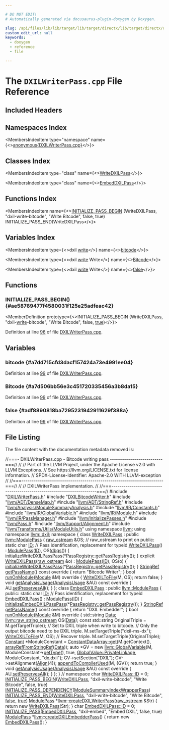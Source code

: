 ```yaml
---

# DO NOT EDIT!
# Automatically generated via docusaurus-plugin-doxygen by Doxygen.

slug: /api/files/lib/lib/target/lib/target/directx/lib/target/directx/dxilwriter/dxilwriterpass-cpp
custom_edit_url: null
keywords:
  - doxygen
  - reference
  - file

---
```





# The `DXILWriterPass.cpp` File Reference

<DoxygenPage pluginConfig={pluginConfig}>



## Included Headers

<IncludesList>
<IncludesListItem
  filePath="DXILWriterPass.h"
  permalink="/docs/api/files/lib/lib/target/lib/target/directx/lib/target/directx/dxilwriter/dxilwriterpass-h"
  isLocal="true" />
<IncludesListItem
  filePath="DXILBitcodeWriter.h"
  permalink="/docs/api/files/lib/lib/target/lib/target/directx/lib/target/directx/dxilwriter/dxilbitcodewriter-h"
  isLocal="true" />
<IncludesListItem
  filePath="llvm/ADT/DenseMap.h"
  permalink="/docs/api/files/include/include/llvm/include/llvm/adt/densemap-h"
  isLocal="true" />
<IncludesListItem
  filePath="llvm/ADT/StringRef.h"
  permalink="/docs/api/files/include/include/llvm/include/llvm/adt/stringref-h"
  isLocal="true" />
<IncludesListItem
  filePath="llvm/Analysis/ModuleSummaryAnalysis.h"
  permalink="/docs/api/files/include/include/llvm/include/llvm/analysis/modulesummaryanalysis-h"
  isLocal="true" />
<IncludesListItem
  filePath="llvm/IR/Constants.h"
  permalink="/docs/api/files/include/include/llvm/include/llvm/ir/constants-h"
  isLocal="true" />
<IncludesListItem
  filePath="llvm/IR/GlobalVariable.h"
  permalink="/docs/api/files/include/include/llvm/include/llvm/ir/globalvariable-h"
  isLocal="true" />
<IncludesListItem
  filePath="llvm/IR/Module.h"
  permalink="/docs/api/files/include/include/llvm/include/llvm/ir/module-h"
  isLocal="true" />
<IncludesListItem
  filePath="llvm/IR/PassManager.h"
  permalink="/docs/api/files/include/include/llvm/include/llvm/ir/passmanager-h"
  isLocal="true" />
<IncludesListItem
  filePath="llvm/InitializePasses.h"
  permalink="/docs/api/files/include/include/llvm/initializepasses-h"
  isLocal="true" />
<IncludesListItem
  filePath="llvm/Pass.h"
  permalink="/docs/api/files/include/include/llvm/pass-h"
  isLocal="true" />
<IncludesListItem
  filePath="llvm/Support/Alignment.h"
  permalink="/docs/api/files/include/include/llvm/include/llvm/support/alignment-h"
  isLocal="true" />
<IncludesListItem
  filePath="llvm/Transforms/Utils/ModuleUtils.h"
  permalink="/docs/api/files/include/include/llvm/include/llvm/transforms/include/llvm/transforms/utils/moduleutils-h"
  isLocal="true" />
</IncludesList>

## Namespaces Index

<MembersIndex>

<MembersIndexItem
  type="namespace"
  name={<><a href="/docs/api/namespaces/anonymous-dxilwriterpass-cpp-">anonymous&#123;DXILWriterPass.cpp&#125;</a></>}>
</MembersIndexItem>

</MembersIndex>

## Classes Index

<MembersIndex>

<MembersIndexItem
  type="class"
  name={<><a href="/docs/api/classes/anonymous-namespace-dxilwriterpass-cpp-/writedxilpass">WriteDXILPass</a></>}>
</MembersIndexItem>

<MembersIndexItem
  type="class"
  name={<><a href="/docs/api/classes/anonymous-namespace-dxilwriterpass-cpp-/embeddxilpass">EmbedDXILPass</a></>}>
</MembersIndexItem>

</MembersIndex>

## Functions Index

<MembersIndex>

<MembersIndexItem
  name={<><a href="#ae58769477f4580031f125e25adfeac42">INITIALIZE&#95;PASS&#95;BEGIN</a> (WriteDXILPass, &quot;dxil-write-bitcode&quot;, &quot;Write Bitcode&quot;, false, true) INITIALIZE&#95;PASS&#95;END(WriteDXILPass</>}>
</MembersIndexItem>

</MembersIndex>

## Variables Index

<MembersIndex>

<MembersIndexItem
  type={<>dxil <a href="/docs/api/files/lib/lib/executionengine/lib/executionengine/runtimedyld/runtimedyldelf-cpp/#a79ab15165c16fbf94d6fd33bd890ea7e">write</a></>}
  name={<><a href="#a7dd715cfd3dacf157424a73e4991ee04">bitcode</a></>}>
</MembersIndexItem>

<MembersIndexItem
  type={<>dxil <a href="/docs/api/files/lib/lib/executionengine/lib/executionengine/runtimedyld/runtimedyldelf-cpp/#a79ab15165c16fbf94d6fd33bd890ea7e">write</a> Write</>}
  name={<><a href="#a7d506bb56e3c451720335456a3b8da15">Bitcode</a></>}>
</MembersIndexItem>

<MembersIndexItem
  type={<>dxil <a href="/docs/api/files/lib/lib/executionengine/lib/executionengine/runtimedyld/runtimedyldelf-cpp/#a79ab15165c16fbf94d6fd33bd890ea7e">write</a> Write</>}
  name={<><a href="#adf8890818ba7295231942911629f388a">false</a></>}>
</MembersIndexItem>

</MembersIndex>


<SectionDefinition>

## Functions

### INITIALIZE&#95;PASS&#95;BEGIN() {#ae58769477f4580031f125e25adfeac42}

<MemberDefinition
  prototype={<>INITIALIZE&#95;PASS&#95;BEGIN (WriteDXILPass, &quot;dxil-<a href="/docs/api/files/lib/lib/executionengine/lib/executionengine/runtimedyld/runtimedyldelf-cpp/#a79ab15165c16fbf94d6fd33bd890ea7e">write</a>-bitcode&quot;, &quot;Write Bitcode&quot;, false, <a href="/docs/api/files/lib/lib/analysis/basicaliasanalysis-cpp/#af6d5cafbdfc5313e65d990120021a3ec">true</a>)</>}>

Definition at line <a href="#l00096">96</a> of file <a href="/docs/api/files/lib/lib/target/lib/target/directx/lib/target/directx/dxilwriter/dxilwriterpass-cpp">DXILWriterPass.cpp</a>.
</MemberDefinition>

</SectionDefinition>

<SectionDefinition>

## Variables

### bitcode {#a7dd715cfd3dacf157424a73e4991ee04}

<MemberDefinition
  prototype="dxil write bitcode">

Definition at line <a href="#l00099">99</a> of file <a href="/docs/api/files/lib/lib/target/lib/target/directx/lib/target/directx/dxilwriter/dxilwriterpass-cpp">DXILWriterPass.cpp</a>.
</MemberDefinition>

### Bitcode {#a7d506bb56e3c451720335456a3b8da15}

<MemberDefinition
  prototype="dxil write Write Bitcode">

Definition at line <a href="#l00099">99</a> of file <a href="/docs/api/files/lib/lib/target/lib/target/directx/lib/target/directx/dxilwriter/dxilwriterpass-cpp">DXILWriterPass.cpp</a>.
</MemberDefinition>

### false {#adf8890818ba7295231942911629f388a}

<MemberDefinition
  prototype="dxil write Write false">

Definition at line <a href="#l00099">99</a> of file <a href="/docs/api/files/lib/lib/target/lib/target/directx/lib/target/directx/dxilwriter/dxilwriterpass-cpp">DXILWriterPass.cpp</a>.
</MemberDefinition>

</SectionDefinition>

## File Listing

The file content with the documentation metadata removed is:

<ProgramListing>

<Link id="l00001" /><CodeLine lineNumber="1"><span class="doxyHighlightComment">//===- DXILWriterPass.cpp - Bitcode writing pass --------------------------===//</span></CodeLine>
<Link id="l00002" /><CodeLine lineNumber="2"><span class="doxyHighlightComment">//</span></CodeLine>
<Link id="l00003" /><CodeLine lineNumber="3"><span class="doxyHighlightComment">// Part of the LLVM Project, under the Apache License v2.0 with LLVM Exceptions.</span></CodeLine>
<Link id="l00004" /><CodeLine lineNumber="4"><span class="doxyHighlightComment">// See https://llvm.org/LICENSE.txt for license information.</span></CodeLine>
<Link id="l00005" /><CodeLine lineNumber="5"><span class="doxyHighlightComment">// SPDX-License-Identifier: Apache-2.0 WITH LLVM-exception</span></CodeLine>
<Link id="l00006" /><CodeLine lineNumber="6"><span class="doxyHighlightComment">//</span></CodeLine>
<Link id="l00007" /><CodeLine lineNumber="7"><span class="doxyHighlightComment">//===----------------------------------------------------------------------===//</span></CodeLine>
<Link id="l00008" /><CodeLine lineNumber="8"><span class="doxyHighlightComment">//</span></CodeLine>
<Link id="l00009" /><CodeLine lineNumber="9"><span class="doxyHighlightComment">// DXILWriterPass implementation.</span></CodeLine>
<Link id="l00010" /><CodeLine lineNumber="10"><span class="doxyHighlightComment">//</span></CodeLine>
<Link id="l00011" /><CodeLine lineNumber="11"><span class="doxyHighlightComment">//===----------------------------------------------------------------------===//</span></CodeLine>
<Link id="l00012" /><CodeLine lineNumber="12"></CodeLine>
<Link id="l00013" /><CodeLine lineNumber="13"><span class="doxyHighlightPreprocessor">#include &quot;<a href="/docs/api/files/lib/lib/target/lib/target/directx/lib/target/directx/dxilwriter/dxilwriterpass-h">DXILWriterPass.h</a>&quot;</span></CodeLine>
<Link id="l00014" /><CodeLine lineNumber="14"><span class="doxyHighlightPreprocessor">#include &quot;<a href="/docs/api/files/lib/lib/target/lib/target/directx/lib/target/directx/dxilwriter/dxilbitcodewriter-h">DXILBitcodeWriter.h</a>&quot;</span></CodeLine>
<Link id="l00015" /><CodeLine lineNumber="15"><span class="doxyHighlightPreprocessor">#include &quot;<a href="/docs/api/files/include/include/llvm/include/llvm/adt/densemap-h">llvm/ADT/DenseMap.h</a>&quot;</span></CodeLine>
<Link id="l00016" /><CodeLine lineNumber="16"><span class="doxyHighlightPreprocessor">#include &quot;<a href="/docs/api/files/include/include/llvm/include/llvm/adt/stringref-h">llvm/ADT/StringRef.h</a>&quot;</span></CodeLine>
<Link id="l00017" /><CodeLine lineNumber="17"><span class="doxyHighlightPreprocessor">#include &quot;<a href="/docs/api/files/include/include/llvm/include/llvm/analysis/modulesummaryanalysis-h">llvm/Analysis/ModuleSummaryAnalysis.h</a>&quot;</span></CodeLine>
<Link id="l00018" /><CodeLine lineNumber="18"><span class="doxyHighlightPreprocessor">#include &quot;<a href="/docs/api/files/include/include/llvm/include/llvm/ir/constants-h">llvm/IR/Constants.h</a>&quot;</span></CodeLine>
<Link id="l00019" /><CodeLine lineNumber="19"><span class="doxyHighlightPreprocessor">#include &quot;<a href="/docs/api/files/include/include/llvm/include/llvm/ir/globalvariable-h">llvm/IR/GlobalVariable.h</a>&quot;</span></CodeLine>
<Link id="l00020" /><CodeLine lineNumber="20"><span class="doxyHighlightPreprocessor">#include &quot;<a href="/docs/api/files/include/include/llvm/include/llvm/ir/module-h">llvm/IR/Module.h</a>&quot;</span></CodeLine>
<Link id="l00021" /><CodeLine lineNumber="21"><span class="doxyHighlightPreprocessor">#include &quot;<a href="/docs/api/files/include/include/llvm/include/llvm/ir/passmanager-h">llvm/IR/PassManager.h</a>&quot;</span></CodeLine>
<Link id="l00022" /><CodeLine lineNumber="22"><span class="doxyHighlightPreprocessor">#include &quot;<a href="/docs/api/files/include/include/llvm/initializepasses-h">llvm/InitializePasses.h</a>&quot;</span></CodeLine>
<Link id="l00023" /><CodeLine lineNumber="23"><span class="doxyHighlightPreprocessor">#include &quot;<a href="/docs/api/files/include/include/llvm/pass-h">llvm/Pass.h</a>&quot;</span></CodeLine>
<Link id="l00024" /><CodeLine lineNumber="24"><span class="doxyHighlightPreprocessor">#include &quot;<a href="/docs/api/files/include/include/llvm/include/llvm/support/alignment-h">llvm/Support/Alignment.h</a>&quot;</span></CodeLine>
<Link id="l00025" /><CodeLine lineNumber="25"><span class="doxyHighlightPreprocessor">#include &quot;<a href="/docs/api/files/include/include/llvm/include/llvm/transforms/include/llvm/transforms/utils/moduleutils-h">llvm/Transforms/Utils/ModuleUtils.h</a>&quot;</span></CodeLine>
<Link id="l00026" /><CodeLine lineNumber="26"></CodeLine>
<Link id="l00027" /><CodeLine lineNumber="27"><span class="doxyHighlightKeyword">using namespace </span><span class="doxyHighlight"><a href="/docs/api/namespaces/llvm">llvm</a>;</span></CodeLine>
<Link id="l00028" /><CodeLine lineNumber="28"><span class="doxyHighlightKeyword">using namespace </span><span class="doxyHighlight"><a href="/docs/api/namespaces/llvm/dxil">llvm::dxil</a>;</span></CodeLine>
<Link id="l00029" /><CodeLine lineNumber="29"></CodeLine>
<Link id="l00030" /><CodeLine lineNumber="30" lineLink="/docs/api/namespaces/anonymous-dxilwriterpass-cpp-"><span class="doxyHighlightKeyword">namespace </span><span class="doxyHighlight">&#123;</span></CodeLine>
<Link id="l00031" /><CodeLine lineNumber="31" lineLink="/docs/api/classes/anonymous-namespace-dxilwriterpass-cpp-/writedxilpass"><span class="doxyHighlightKeyword">class </span><span class="doxyHighlight"><a href="/docs/api/classes/anonymous-namespace-dxilwriterpass-cpp-/writedxilpass/#aa6f4f55f0a962c29ed5b33bee378c107">WriteDXILPass</a> : </span><span class="doxyHighlightKeyword">public</span><span class="doxyHighlight"> <a href="/docs/api/classes/llvm/modulepass">llvm::ModulePass</a> &#123;</span></CodeLine>
<Link id="l00032" /><CodeLine lineNumber="32"><span class="doxyHighlight">  <a href="/docs/api/classes/llvm/raw-ostream">raw&#95;ostream</a> &amp;OS; </span><span class="doxyHighlightComment">// raw&#95;ostream to print on</span></CodeLine>
<Link id="l00033" /><CodeLine lineNumber="33"></CodeLine>
<Link id="l00034" /><CodeLine lineNumber="34"><span class="doxyHighlightKeyword">public</span><span class="doxyHighlight">:</span></CodeLine>
<Link id="l00035" /><CodeLine lineNumber="35" lineLink="/docs/api/classes/anonymous-namespace-dxilwriterpass-cpp-/writedxilpass/#ab611143c268d4e0fdf1c7eedf9de7da2"><span class="doxyHighlight">  </span><span class="doxyHighlightKeyword">static</span><span class="doxyHighlight"> </span><span class="doxyHighlightKeywordType">char</span><span class="doxyHighlight"> <a href="/docs/api/classes/anonymous-namespace-dxilwriterpass-cpp-/writedxilpass/#ab611143c268d4e0fdf1c7eedf9de7da2">ID</a>; </span><span class="doxyHighlightComment">// Pass identification, replacement for typeid</span></CodeLine>
<Link id="l00036" /><CodeLine lineNumber="36" lineLink="/docs/api/classes/anonymous-namespace-dxilwriterpass-cpp-/writedxilpass/#aa6f4f55f0a962c29ed5b33bee378c107"><span class="doxyHighlight">  <a href="/docs/api/classes/anonymous-namespace-dxilwriterpass-cpp-/writedxilpass/#aa6f4f55f0a962c29ed5b33bee378c107">WriteDXILPass</a>() : <a href="/docs/api/classes/llvm/modulepass/#a723659a08d210f4f566887bda3f9f976">ModulePass</a>(<a href="/docs/api/classes/anonymous-namespace-dxilwriterpass-cpp-/writedxilpass/#ab611143c268d4e0fdf1c7eedf9de7da2">ID</a>), OS(<a href="/docs/api/namespaces/llvm/#a7c46c742c31be54870e2038048e6b391">dbgs</a>()) &#123;</span></CodeLine>
<Link id="l00037" /><CodeLine lineNumber="37"><span class="doxyHighlight">    <a href="/docs/api/namespaces/llvm/#ad4e558f53d8b41a93ba516f6fbe52272">initializeWriteDXILPassPass</a>(&#42;<a href="/docs/api/classes/llvm/passregistry/#a05a729900b76c89e808c6c3094921b2f">PassRegistry::getPassRegistry</a>());</span></CodeLine>
<Link id="l00038" /><CodeLine lineNumber="38"><span class="doxyHighlight">  &#125;</span></CodeLine>
<Link id="l00039" /><CodeLine lineNumber="39"></CodeLine>
<Link id="l00040" /><CodeLine lineNumber="40" lineLink="/docs/api/classes/anonymous-namespace-dxilwriterpass-cpp-/writedxilpass/#a6c3ab59232ddae85d4312becedfccc15"><span class="doxyHighlight">  </span><span class="doxyHighlightKeyword">explicit</span><span class="doxyHighlight"> <a href="/docs/api/classes/anonymous-namespace-dxilwriterpass-cpp-/writedxilpass/#a6c3ab59232ddae85d4312becedfccc15">WriteDXILPass</a>(<a href="/docs/api/classes/llvm/raw-ostream">raw&#95;ostream</a> &amp;o) : <a href="/docs/api/classes/llvm/modulepass/#a723659a08d210f4f566887bda3f9f976">ModulePass</a>(<a href="/docs/api/classes/anonymous-namespace-dxilwriterpass-cpp-/writedxilpass/#ab611143c268d4e0fdf1c7eedf9de7da2">ID</a>), OS(o) &#123;</span></CodeLine>
<Link id="l00041" /><CodeLine lineNumber="41"><span class="doxyHighlight">    <a href="/docs/api/namespaces/llvm/#ad4e558f53d8b41a93ba516f6fbe52272">initializeWriteDXILPassPass</a>(&#42;<a href="/docs/api/classes/llvm/passregistry/#a05a729900b76c89e808c6c3094921b2f">PassRegistry::getPassRegistry</a>());</span></CodeLine>
<Link id="l00042" /><CodeLine lineNumber="42"><span class="doxyHighlight">  &#125;</span></CodeLine>
<Link id="l00043" /><CodeLine lineNumber="43"></CodeLine>
<Link id="l00044" /><CodeLine lineNumber="44" lineLink="/docs/api/classes/anonymous-namespace-dxilwriterpass-cpp-/writedxilpass/#a908ad4dfe80d32045b0315b87ae5f4f4"><span class="doxyHighlight">  <a href="/docs/api/classes/llvm/stringref">StringRef</a> <a href="/docs/api/classes/anonymous-namespace-dxilwriterpass-cpp-/writedxilpass/#a908ad4dfe80d32045b0315b87ae5f4f4">getPassName</a>()</span><span class="doxyHighlightKeyword"> const override </span><span class="doxyHighlight">&#123; </span><span class="doxyHighlightKeywordFlow">return</span><span class="doxyHighlight"> </span><span class="doxyHighlightStringLiteral">&quot;Bitcode Writer&quot;</span><span class="doxyHighlight">; &#125;</span></CodeLine>
<Link id="l00045" /><CodeLine lineNumber="45"></CodeLine>
<Link id="l00046" /><CodeLine lineNumber="46" lineLink="/docs/api/classes/anonymous-namespace-dxilwriterpass-cpp-/writedxilpass/#a5cdbc9a938e2bb7b940f1ac01dabeb63"><span class="doxyHighlight">  </span><span class="doxyHighlightKeywordType">bool</span><span class="doxyHighlight"> <a href="/docs/api/classes/anonymous-namespace-dxilwriterpass-cpp-/writedxilpass/#a5cdbc9a938e2bb7b940f1ac01dabeb63">runOnModule</a>(<a href="/docs/api/classes/llvm/module">Module</a> &amp;M)</span><span class="doxyHighlightKeyword"> override </span><span class="doxyHighlight">&#123;</span></CodeLine>
<Link id="l00047" /><CodeLine lineNumber="47"><span class="doxyHighlight">    <a href="/docs/api/namespaces/llvm/dxil/#a0096360a382602b21e0e980fb8069d52">WriteDXILToFile</a>(M, OS);</span></CodeLine>
<Link id="l00048" /><CodeLine lineNumber="48"><span class="doxyHighlight">    </span><span class="doxyHighlightKeywordFlow">return</span><span class="doxyHighlight"> </span><span class="doxyHighlightKeyword">false</span><span class="doxyHighlight">;</span></CodeLine>
<Link id="l00049" /><CodeLine lineNumber="49"><span class="doxyHighlight">  &#125;</span></CodeLine>
<Link id="l00050" /><CodeLine lineNumber="50" lineLink="/docs/api/classes/anonymous-namespace-dxilwriterpass-cpp-/writedxilpass/#ac33368dd8de8a054afce2a08054282db"><span class="doxyHighlight">  </span><span class="doxyHighlightKeywordType">void</span><span class="doxyHighlight"> <a href="/docs/api/classes/anonymous-namespace-dxilwriterpass-cpp-/writedxilpass/#ac33368dd8de8a054afce2a08054282db">getAnalysisUsage</a>(<a href="/docs/api/classes/llvm/analysisusage">AnalysisUsage</a> &amp;AU)</span><span class="doxyHighlightKeyword"> const override </span><span class="doxyHighlight">&#123;</span></CodeLine>
<Link id="l00051" /><CodeLine lineNumber="51"><span class="doxyHighlight">    AU.<a href="/docs/api/classes/llvm/analysisusage/#af22b06a6a4f9df80454071685a0d6a02">setPreservesAll</a>();</span></CodeLine>
<Link id="l00052" /><CodeLine lineNumber="52"><span class="doxyHighlight">  &#125;</span></CodeLine>
<Link id="l00053" /><CodeLine lineNumber="53"><span class="doxyHighlight">&#125;;</span></CodeLine>
<Link id="l00054" /><CodeLine lineNumber="54"></CodeLine>
<Link id="l00055" /><CodeLine lineNumber="55" lineLink="/docs/api/classes/anonymous-namespace-dxilwriterpass-cpp-/embeddxilpass"><span class="doxyHighlightKeyword">class </span><span class="doxyHighlight"><a href="/docs/api/classes/anonymous-namespace-dxilwriterpass-cpp-/embeddxilpass/#a7cfcd385587ffd9348894f5926903605">EmbedDXILPass</a> : </span><span class="doxyHighlightKeyword">public</span><span class="doxyHighlight"> <a href="/docs/api/classes/llvm/modulepass">llvm::ModulePass</a> &#123;</span></CodeLine>
<Link id="l00056" /><CodeLine lineNumber="56"><span class="doxyHighlightKeyword">public</span><span class="doxyHighlight">:</span></CodeLine>
<Link id="l00057" /><CodeLine lineNumber="57" lineLink="/docs/api/classes/anonymous-namespace-dxilwriterpass-cpp-/embeddxilpass/#a141376865416ddb85684fb045a9d7d00"><span class="doxyHighlight">  </span><span class="doxyHighlightKeyword">static</span><span class="doxyHighlight"> </span><span class="doxyHighlightKeywordType">char</span><span class="doxyHighlight"> <a href="/docs/api/classes/anonymous-namespace-dxilwriterpass-cpp-/embeddxilpass/#a141376865416ddb85684fb045a9d7d00">ID</a>; </span><span class="doxyHighlightComment">// Pass identification, replacement for typeid</span></CodeLine>
<Link id="l00058" /><CodeLine lineNumber="58" lineLink="/docs/api/classes/anonymous-namespace-dxilwriterpass-cpp-/embeddxilpass/#a7cfcd385587ffd9348894f5926903605"><span class="doxyHighlight">  <a href="/docs/api/classes/anonymous-namespace-dxilwriterpass-cpp-/embeddxilpass/#a7cfcd385587ffd9348894f5926903605">EmbedDXILPass</a>() : <a href="/docs/api/classes/llvm/modulepass/#a723659a08d210f4f566887bda3f9f976">ModulePass</a>(<a href="/docs/api/classes/anonymous-namespace-dxilwriterpass-cpp-/embeddxilpass/#a141376865416ddb85684fb045a9d7d00">ID</a>) &#123;</span></CodeLine>
<Link id="l00059" /><CodeLine lineNumber="59"><span class="doxyHighlight">    <a href="/docs/api/namespaces/llvm/#a86a4b70697389cb901b38a93e4b72645">initializeEmbedDXILPassPass</a>(&#42;<a href="/docs/api/classes/llvm/passregistry/#a05a729900b76c89e808c6c3094921b2f">PassRegistry::getPassRegistry</a>());</span></CodeLine>
<Link id="l00060" /><CodeLine lineNumber="60"><span class="doxyHighlight">  &#125;</span></CodeLine>
<Link id="l00061" /><CodeLine lineNumber="61"></CodeLine>
<Link id="l00062" /><CodeLine lineNumber="62" lineLink="/docs/api/classes/anonymous-namespace-dxilwriterpass-cpp-/embeddxilpass/#abe2c1bce156c50b38e0f3a7c030642ec"><span class="doxyHighlight">  <a href="/docs/api/classes/llvm/stringref">StringRef</a> <a href="/docs/api/classes/anonymous-namespace-dxilwriterpass-cpp-/embeddxilpass/#abe2c1bce156c50b38e0f3a7c030642ec">getPassName</a>()</span><span class="doxyHighlightKeyword"> const override </span><span class="doxyHighlight">&#123; </span><span class="doxyHighlightKeywordFlow">return</span><span class="doxyHighlight"> </span><span class="doxyHighlightStringLiteral">&quot;DXIL Embedder&quot;</span><span class="doxyHighlight">; &#125;</span></CodeLine>
<Link id="l00063" /><CodeLine lineNumber="63"></CodeLine>
<Link id="l00064" /><CodeLine lineNumber="64" lineLink="/docs/api/classes/anonymous-namespace-dxilwriterpass-cpp-/embeddxilpass/#a40185bab20927a719a78e3747d96430d"><span class="doxyHighlight">  </span><span class="doxyHighlightKeywordType">bool</span><span class="doxyHighlight"> <a href="/docs/api/classes/anonymous-namespace-dxilwriterpass-cpp-/embeddxilpass/#a40185bab20927a719a78e3747d96430d">runOnModule</a>(<a href="/docs/api/classes/llvm/module">Module</a> &amp;M)</span><span class="doxyHighlightKeyword"> override </span><span class="doxyHighlight">&#123;</span></CodeLine>
<Link id="l00065" /><CodeLine lineNumber="65"><span class="doxyHighlight">    std::string <a href="/docs/api/namespaces/llvm/#aa20539e89704d20b98b97e9c3feac934">Data</a>;</span></CodeLine>
<Link id="l00066" /><CodeLine lineNumber="66"><span class="doxyHighlight">    <a href="/docs/api/classes/llvm/raw-string-ostream">llvm::raw&#95;string&#95;ostream</a> OS(<a href="/docs/api/namespaces/llvm/#aa20539e89704d20b98b97e9c3feac934">Data</a>);</span></CodeLine>
<Link id="l00067" /><CodeLine lineNumber="67"></CodeLine>
<Link id="l00068" /><CodeLine lineNumber="68"><span class="doxyHighlight">    </span><span class="doxyHighlightKeyword">const</span><span class="doxyHighlight"> std::string OriginalTriple = M.getTargetTriple();</span></CodeLine>
<Link id="l00069" /><CodeLine lineNumber="69"><span class="doxyHighlight">    </span><span class="doxyHighlightComment">// Set to DXIL triple when write to bitcode.</span></CodeLine>
<Link id="l00070" /><CodeLine lineNumber="70"><span class="doxyHighlight">    </span><span class="doxyHighlightComment">// Only the output bitcode need to be DXIL triple.</span></CodeLine>
<Link id="l00071" /><CodeLine lineNumber="71"><span class="doxyHighlight">    M.setTargetTriple(</span><span class="doxyHighlightStringLiteral">&quot;dxil-ms-dx&quot;</span><span class="doxyHighlight">);</span></CodeLine>
<Link id="l00072" /><CodeLine lineNumber="72"></CodeLine>
<Link id="l00073" /><CodeLine lineNumber="73"><span class="doxyHighlight">    <a href="/docs/api/namespaces/llvm/dxil/#a0096360a382602b21e0e980fb8069d52">WriteDXILToFile</a>(M, OS);</span></CodeLine>
<Link id="l00074" /><CodeLine lineNumber="74"></CodeLine>
<Link id="l00075" /><CodeLine lineNumber="75"><span class="doxyHighlight">    </span><span class="doxyHighlightComment">// Recover triple.</span></CodeLine>
<Link id="l00076" /><CodeLine lineNumber="76"><span class="doxyHighlight">    M.setTargetTriple(OriginalTriple);</span></CodeLine>
<Link id="l00077" /><CodeLine lineNumber="77"></CodeLine>
<Link id="l00078" /><CodeLine lineNumber="78"><span class="doxyHighlight">    <a href="/docs/api/classes/llvm/constant">Constant</a> &#42;ModuleConstant =</span></CodeLine>
<Link id="l00079" /><CodeLine lineNumber="79"><span class="doxyHighlight">        <a href="/docs/api/classes/llvm/constantdataarray/#a4a1000e5803e731e9dcc572042a98a0b">ConstantDataArray::get</a>(M.getContext(), <a href="/docs/api/namespaces/llvm/#a1b144823e66f38f789fb4909c29b8bec">arrayRefFromStringRef</a>(<a href="/docs/api/namespaces/llvm/#aa20539e89704d20b98b97e9c3feac934">Data</a>));</span></CodeLine>
<Link id="l00080" /><CodeLine lineNumber="80"><span class="doxyHighlight">    </span><span class="doxyHighlightKeyword">auto</span><span class="doxyHighlight"> &#42;GV = </span><span class="doxyHighlightKeyword">new</span><span class="doxyHighlight"> <a href="/docs/api/classes/llvm/globalvariable">llvm::GlobalVariable</a>(M, ModuleConstant-&gt;<a href="/docs/api/classes/llvm/value/#a0344a49526443edf90cc0aef3abd3337">getType</a>(), </span><span class="doxyHighlightKeyword">true</span><span class="doxyHighlight">,</span></CodeLine>
<Link id="l00081" /><CodeLine lineNumber="81"><span class="doxyHighlight">                                        <a href="/docs/api/classes/llvm/globalvalue/#aedfa75f0c85c4aa85b257f066fbea57ca04ed141708c0fd16723d212502b046ae">GlobalValue::PrivateLinkage</a>,</span></CodeLine>
<Link id="l00082" /><CodeLine lineNumber="82"><span class="doxyHighlight">                                        ModuleConstant, </span><span class="doxyHighlightStringLiteral">&quot;dx.dxil&quot;</span><span class="doxyHighlight">);</span></CodeLine>
<Link id="l00083" /><CodeLine lineNumber="83"><span class="doxyHighlight">    GV-&gt;setSection(</span><span class="doxyHighlightStringLiteral">&quot;DXIL&quot;</span><span class="doxyHighlight">);</span></CodeLine>
<Link id="l00084" /><CodeLine lineNumber="84"><span class="doxyHighlight">    GV-&gt;setAlignment(<a href="/docs/api/structs/llvm/align">Align</a>(4));</span></CodeLine>
<Link id="l00085" /><CodeLine lineNumber="85"><span class="doxyHighlight">    <a href="/docs/api/namespaces/llvm/#aab730f72aa213d5ecc7d1101efda8811">appendToCompilerUsed</a>(M, &#123;GV&#125;);</span></CodeLine>
<Link id="l00086" /><CodeLine lineNumber="86"><span class="doxyHighlight">    </span><span class="doxyHighlightKeywordFlow">return</span><span class="doxyHighlight"> </span><span class="doxyHighlightKeyword">true</span><span class="doxyHighlight">;</span></CodeLine>
<Link id="l00087" /><CodeLine lineNumber="87"><span class="doxyHighlight">  &#125;</span></CodeLine>
<Link id="l00088" /><CodeLine lineNumber="88"></CodeLine>
<Link id="l00089" /><CodeLine lineNumber="89" lineLink="/docs/api/classes/anonymous-namespace-dxilwriterpass-cpp-/embeddxilpass/#a3ff3a3b3d9d46d5eb4e6ec905043134e"><span class="doxyHighlight">  </span><span class="doxyHighlightKeywordType">void</span><span class="doxyHighlight"> <a href="/docs/api/classes/anonymous-namespace-dxilwriterpass-cpp-/embeddxilpass/#a3ff3a3b3d9d46d5eb4e6ec905043134e">getAnalysisUsage</a>(<a href="/docs/api/classes/llvm/analysisusage">AnalysisUsage</a> &amp;AU)</span><span class="doxyHighlightKeyword"> const override </span><span class="doxyHighlight">&#123;</span></CodeLine>
<Link id="l00090" /><CodeLine lineNumber="90"><span class="doxyHighlight">    AU.<a href="/docs/api/classes/llvm/analysisusage/#af22b06a6a4f9df80454071685a0d6a02">setPreservesAll</a>();</span></CodeLine>
<Link id="l00091" /><CodeLine lineNumber="91"><span class="doxyHighlight">  &#125;</span></CodeLine>
<Link id="l00092" /><CodeLine lineNumber="92"><span class="doxyHighlight">&#125;;</span></CodeLine>
<Link id="l00093" /><CodeLine lineNumber="93"><span class="doxyHighlight">&#125; </span><span class="doxyHighlightComment">// namespace</span></CodeLine>
<Link id="l00094" /><CodeLine lineNumber="94"></CodeLine>
<Link id="l00095" /><CodeLine lineNumber="95"><span class="doxyHighlightKeywordType">char</span><span class="doxyHighlight"> <a href="/docs/api/classes/anonymous-namespace-dxilwriterpass-cpp-/writedxilpass/#ab611143c268d4e0fdf1c7eedf9de7da2">WriteDXILPass::ID</a> = 0;</span></CodeLine>
<Link id="l00096" /><CodeLine lineNumber="96" lineLink="#ae58769477f4580031f125e25adfeac42"><span class="doxyHighlight"><a href="/docs/api/files/include/include/llvm/passsupport-h/#aaa970fc931c1c63037a8182e028d04b1">INITIALIZE&#95;PASS&#95;BEGIN</a>(<a href="/docs/api/classes/anonymous-namespace-dxilwriterpass-cpp-/writedxilpass/#aa6f4f55f0a962c29ed5b33bee378c107">WriteDXILPass</a>, </span><span class="doxyHighlightStringLiteral">&quot;dxil-write-bitcode&quot;</span><span class="doxyHighlight">, </span><span class="doxyHighlightStringLiteral">&quot;Write Bitcode&quot;</span><span class="doxyHighlight">,</span></CodeLine>
<Link id="l00097" /><CodeLine lineNumber="97"><span class="doxyHighlight">                      </span><span class="doxyHighlightKeyword">false</span><span class="doxyHighlight">, </span><span class="doxyHighlightKeyword">true</span><span class="doxyHighlight">)</span></CodeLine>
<Link id="l00098" /><CodeLine lineNumber="98"><span class="doxyHighlight"><a href="/docs/api/files/include/include/llvm/passsupport-h/#a14724f1ccf528e73bb29bc9230737967">INITIALIZE&#95;PASS&#95;DEPENDENCY</a>(<a href="/docs/api/classes/llvm/modulesummaryindexwrapperpass">ModuleSummaryIndexWrapperPass</a>)</span></CodeLine>
<Link id="l00099" /><CodeLine lineNumber="99" lineLink="#a7d506bb56e3c451720335456a3b8da15"><span class="doxyHighlight"><a href="/docs/api/files/include/include/llvm/passsupport-h/#a74ce8276b89067e806f67c45a6d92575">INITIALIZE&#95;PASS&#95;END</a>(<a href="/docs/api/classes/anonymous-namespace-dxilwriterpass-cpp-/writedxilpass/#aa6f4f55f0a962c29ed5b33bee378c107">WriteDXILPass</a>, </span><span class="doxyHighlightStringLiteral">&quot;dxil-write-bitcode&quot;</span><span class="doxyHighlight">, </span><span class="doxyHighlightStringLiteral">&quot;Write Bitcode&quot;</span><span class="doxyHighlight">, <a href="/docs/api/namespaces/false">false</a>,</span></CodeLine>
<Link id="l00100" /><CodeLine lineNumber="100"><span class="doxyHighlight">                    <a href="/docs/api/files/lib/lib/analysis/basicaliasanalysis-cpp/#af6d5cafbdfc5313e65d990120021a3ec">true</a>)</span></CodeLine>
<Link id="l00101" /><CodeLine lineNumber="101"></CodeLine>
<Link id="l00102" /><CodeLine lineNumber="102" lineLink="/docs/api/namespaces/llvm/#a2a251d78dd347cd27b805f736d7e73b7"><span class="doxyHighlight"><a href="/docs/api/classes/llvm/modulepass">ModulePass</a> &#42;<a href="/docs/api/namespaces/llvm">llvm</a>::<a href="/docs/api/namespaces/llvm/#a2a251d78dd347cd27b805f736d7e73b7">createDXILWriterPass</a>(<a href="/docs/api/classes/llvm/raw-ostream">raw&#95;ostream</a> &amp;Str) &#123;</span></CodeLine>
<Link id="l00103" /><CodeLine lineNumber="103"><span class="doxyHighlight">  </span><span class="doxyHighlightKeywordFlow">return</span><span class="doxyHighlight"> </span><span class="doxyHighlightKeyword">new</span><span class="doxyHighlight"> <a href="/docs/api/classes/anonymous-namespace-dxilwriterpass-cpp-/writedxilpass/#aa6f4f55f0a962c29ed5b33bee378c107">WriteDXILPass</a>(Str);</span></CodeLine>
<Link id="l00104" /><CodeLine lineNumber="104"><span class="doxyHighlight">&#125;</span></CodeLine>
<Link id="l00105" /><CodeLine lineNumber="105"></CodeLine>
<Link id="l00106" /><CodeLine lineNumber="106"><span class="doxyHighlightKeywordType">char</span><span class="doxyHighlight"> <a href="/docs/api/classes/anonymous-namespace-dxilwriterpass-cpp-/embeddxilpass/#a141376865416ddb85684fb045a9d7d00">EmbedDXILPass::ID</a> = 0;</span></CodeLine>
<Link id="l00107" /><CodeLine lineNumber="107"><span class="doxyHighlight"><a href="/docs/api/files/include/include/llvm/passsupport-h/#af807c9595d50b45c0008924c4679c85c">INITIALIZE&#95;PASS</a>(<a href="/docs/api/classes/anonymous-namespace-dxilwriterpass-cpp-/embeddxilpass/#a7cfcd385587ffd9348894f5926903605">EmbedDXILPass</a>, </span><span class="doxyHighlightStringLiteral">&quot;dxil-embed&quot;</span><span class="doxyHighlight">, </span><span class="doxyHighlightStringLiteral">&quot;Embed DXIL&quot;</span><span class="doxyHighlight">, </span><span class="doxyHighlightKeyword">false</span><span class="doxyHighlight">, </span><span class="doxyHighlightKeyword">true</span><span class="doxyHighlight">)</span></CodeLine>
<Link id="l00108" /><CodeLine lineNumber="108"></CodeLine>
<Link id="l00109" /><CodeLine lineNumber="109" lineLink="/docs/api/namespaces/llvm/#ab78ca7f9be0e383d7ea5e5cff4c9e2f2"><span class="doxyHighlight"><a href="/docs/api/classes/llvm/modulepass">ModulePass</a> &#42;<a href="/docs/api/namespaces/llvm">llvm</a>::<a href="/docs/api/namespaces/llvm/#ab78ca7f9be0e383d7ea5e5cff4c9e2f2">createDXILEmbedderPass</a>() &#123; </span><span class="doxyHighlightKeywordFlow">return</span><span class="doxyHighlight"> </span><span class="doxyHighlightKeyword">new</span><span class="doxyHighlight"> <a href="/docs/api/classes/anonymous-namespace-dxilwriterpass-cpp-/embeddxilpass/#a7cfcd385587ffd9348894f5926903605">EmbedDXILPass</a>(); &#125;</span></CodeLine>

</ProgramListing>


</DoxygenPage>
